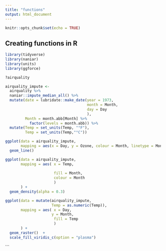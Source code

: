 ```yaml
---
title: "functions"
output: html_document
---
```


```r
knitr::opts_chunk$set(echo = TRUE)
```

## Creating functions in R
```r
library(tidyverse)
library(naniar)
library(units)
library(ggforce)

?airquality

airquality_impute <- 
  airquality %>% 
  naniar::impute_median_all() %>% 
  mutate(date = lubridate::make_date(year = 1973,
                                     month = Month,
                                     day = Day 
                                     ),
         Month = month.abb[Month] %>% 
           factor(levels = month.abb)) %>% 
  mutate(Temp = set_units(Temp, "°F"),
         Temp = set_units(Temp,"°C")) 

ggplot(data = airquality_impute,
       mapping = aes(x = Day, y = Ozone, colour = Month, linetype = Month)) +
  geom_line() 
```


```r
ggplot(data = airquality_impute,
       mapping = aes( x = Temp,
                     
                      fill = Month,
                      colour = Month
                      )
       ) +
  geom_density(alpha = 0.3) 
```

```r
ggplot(data = mutate(airquality_impute,
                     Temp = as.numeric(Temp)),
       mapping = aes( x = Day,
                     y = Month,
                      fill = Temp
                      )
       ) +
  geom_raster()  +
  scale_fill_viridis_c(option = "plasma")
```

 



  



```

